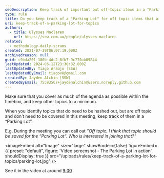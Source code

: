 ```yaml
---
seoDescription: Keep track of important but off-topic items in a "Parking Lot" to revisit later.
type: rule
title: Do you keep track of a "Parking Lot" for off topic items that are important?
uri: keep-track-of-a-parking-lot-for-topics
authors:
  - title: Ulysses Maclaren
    url: https://ssw.com.au/people/ulysses-maclaren
related:
  - methodology-daily-scrums
created: 2021-07-29T06:07:19.000Z
archivedreason: null
guid: c9bda201-180b-4dc2-8fb7-9c770ab09844
lastUpdated: 2024-06-12T23:30:32.000Z
lastUpdatedBy: Tiago Araújo [SSW]
lastUpdatedByEmail: tiagov8@gmail.com
createdBy: Jayden Alchin [SSW]
createdByEmail: 75593567+jaydenalchin@users.noreply.github.com
---
```


Make sure that you cover as much of the agenda as possible within the timebox, and keep other topics to a minimum.

When you identify topics that do need to be hashed out, but are off topic and don't need to be covered in this meeting, keep track of them in a “Parking Lot”.

E.g. During the meeting you can call out _“Off topic. I think that topic should be saved for the “Parking Lot”. Who is interested in joining that?”_

<imageEmbed
  alt="Image"
  size="large"
  showBorder={false}
  figureEmbed={{
    preset: "default",
    figure: 'Video screenshot - The Parking Lot in action',
    shouldDisplay: true
  }}
  src="/uploads/rules/keep-track-of-a-parking-lot-for-topics/parking-lot.jpg"
/>

See it in the video at around [9:00](https://youtu.be/-UUrLxNBK_g?si=XKIktpJI3StVHJhG&t=543)
